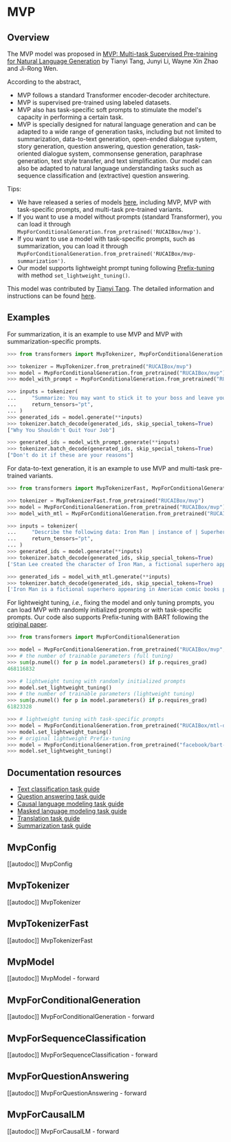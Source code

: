 <!--Copyright 2022 The HuggingFace Team. All rights reserved.

Licensed under the Apache License, Version 2.0 (the "License"); you may not use this file except in compliance with
the License. You may obtain a copy of the License at

http://www.apache.org/licenses/LICENSE-2.0

Unless required by applicable law or agreed to in writing, software distributed under the License is distributed on
an "AS IS" BASIS, WITHOUT WARRANTIES OR CONDITIONS OF ANY KIND, either express or implied. See the License for the
specific language governing permissions and limitations under the License.
-->

# MVP

## Overview

The MVP model was proposed in [MVP: Multi-task Supervised Pre-training for Natural Language Generation](https://arxiv.org/abs/2206.12131) by Tianyi Tang, Junyi Li, Wayne Xin Zhao and Ji-Rong Wen.


According to the abstract,

- MVP follows a standard Transformer encoder-decoder architecture.
- MVP is supervised pre-trained using labeled datasets.
- MVP also has task-specific soft prompts to stimulate the model's capacity in performing a certain task.
- MVP is specially designed for natural language generation and can be adapted to a wide range of generation tasks, including but not limited to summarization, data-to-text generation, open-ended dialogue system, story generation, question answering, question generation, task-oriented dialogue system, commonsense generation, paraphrase generation, text style transfer, and text simplification. Our model can also be adapted to natural language understanding tasks such as sequence classification and (extractive) question answering.

Tips:
- We have released a series of models [here](https://huggingface.co/models?filter=mvp), including MVP, MVP with task-specific prompts, and multi-task pre-trained variants.
- If you want to use a model without prompts (standard Transformer), you can load it through `MvpForConditionalGeneration.from_pretrained('RUCAIBox/mvp')`.
- If you want to use a model with task-specific prompts, such as summarization, you can load it through `MvpForConditionalGeneration.from_pretrained('RUCAIBox/mvp-summarization')`.
- Our model supports lightweight prompt tuning following [Prefix-tuning](https://arxiv.org/abs/2101.00190) with method `set_lightweight_tuning()`.

This model was contributed by [Tianyi Tang](https://huggingface.co/StevenTang). The detailed information and instructions can be found [here](https://github.com/RUCAIBox/MVP).

## Examples
For summarization, it is an example to use MVP and MVP with summarization-specific prompts.

```python
>>> from transformers import MvpTokenizer, MvpForConditionalGeneration

>>> tokenizer = MvpTokenizer.from_pretrained("RUCAIBox/mvp")
>>> model = MvpForConditionalGeneration.from_pretrained("RUCAIBox/mvp")
>>> model_with_prompt = MvpForConditionalGeneration.from_pretrained("RUCAIBox/mvp-summarization")

>>> inputs = tokenizer(
...     "Summarize: You may want to stick it to your boss and leave your job, but don't do it if these are your reasons.",
...     return_tensors="pt",
... )
>>> generated_ids = model.generate(**inputs)
>>> tokenizer.batch_decode(generated_ids, skip_special_tokens=True)
["Why You Shouldn't Quit Your Job"]

>>> generated_ids = model_with_prompt.generate(**inputs)
>>> tokenizer.batch_decode(generated_ids, skip_special_tokens=True)
["Don't do it if these are your reasons"]
```

For data-to-text generation, it is an example to use MVP and multi-task pre-trained variants.
```python
>>> from transformers import MvpTokenizerFast, MvpForConditionalGeneration

>>> tokenizer = MvpTokenizerFast.from_pretrained("RUCAIBox/mvp")
>>> model = MvpForConditionalGeneration.from_pretrained("RUCAIBox/mvp")
>>> model_with_mtl = MvpForConditionalGeneration.from_pretrained("RUCAIBox/mtl-data-to-text")

>>> inputs = tokenizer(
...     "Describe the following data: Iron Man | instance of | Superhero [SEP] Stan Lee | creator | Iron Man",
...     return_tensors="pt",
... )
>>> generated_ids = model.generate(**inputs)
>>> tokenizer.batch_decode(generated_ids, skip_special_tokens=True)
['Stan Lee created the character of Iron Man, a fictional superhero appearing in American comic']

>>> generated_ids = model_with_mtl.generate(**inputs)
>>> tokenizer.batch_decode(generated_ids, skip_special_tokens=True)
['Iron Man is a fictional superhero appearing in American comic books published by Marvel Comics.']
```

For lightweight tuning, *i.e.*, fixing the model and only tuning prompts, you can load MVP with randomly initialized prompts or with task-specific prompts. Our code also supports Prefix-tuning with BART following the [original paper](https://arxiv.org/abs/2101.00190).

```python
>>> from transformers import MvpForConditionalGeneration

>>> model = MvpForConditionalGeneration.from_pretrained("RUCAIBox/mvp", use_prompt=True)
>>> # the number of trainable parameters (full tuning)
>>> sum(p.numel() for p in model.parameters() if p.requires_grad)
468116832

>>> # lightweight tuning with randomly initialized prompts
>>> model.set_lightweight_tuning()
>>> # the number of trainable parameters (lightweight tuning)
>>> sum(p.numel() for p in model.parameters() if p.requires_grad)
61823328

>>> # lightweight tuning with task-specific prompts
>>> model = MvpForConditionalGeneration.from_pretrained("RUCAIBox/mtl-data-to-text")
>>> model.set_lightweight_tuning()
>>> # original lightweight Prefix-tuning
>>> model = MvpForConditionalGeneration.from_pretrained("facebook/bart-large", use_prompt=True)
>>> model.set_lightweight_tuning()
```

## Documentation resources

- [Text classification task guide](./tasks/sequence_classification)
- [Question answering task guide](./tasks/question_answering)
- [Causal language modeling task guide](./tasks/language_modeling)
- [Masked language modeling task guide](./tasks/masked_language_modeling)
- [Translation task guide](./tasks/translation)
- [Summarization task guide](./tasks/summarization)

## MvpConfig

[[autodoc]] MvpConfig

## MvpTokenizer

[[autodoc]] MvpTokenizer

## MvpTokenizerFast

[[autodoc]] MvpTokenizerFast

## MvpModel

[[autodoc]] MvpModel
    - forward

## MvpForConditionalGeneration

[[autodoc]] MvpForConditionalGeneration
    - forward

## MvpForSequenceClassification

[[autodoc]] MvpForSequenceClassification
    - forward

## MvpForQuestionAnswering

[[autodoc]] MvpForQuestionAnswering
    - forward

## MvpForCausalLM

[[autodoc]] MvpForCausalLM
    - forward
